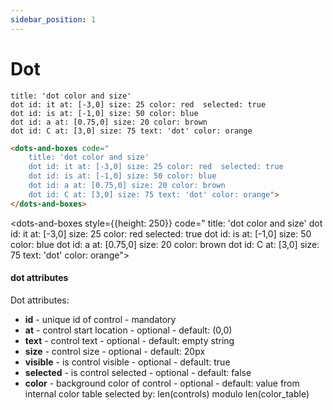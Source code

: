 ```yaml
---
sidebar_position: 1
---
```


# Dot

```dabl tab showLineNumbers
title: 'dot color and size'
dot id: it at: [-3,0] size: 25 color: red  selected: true
dot id: is at: [-1,0] size: 50 color: blue
dot id: a at: [0.75,0] size: 20 color: brown
dot id: C at: [3,0] size: 75 text: 'dot' color: orange
```
```html tab showLineNumbers
<dots-and-boxes code="
    title: 'dot color and size'
    dot id: it at: [-3,0] size: 25 color: red  selected: true
    dot id: is at: [-1,0] size: 50 color: blue
    dot id: a at: [0.75,0] size: 20 color: brown
    dot id: C at: [3,0] size: 75 text: 'dot' color: orange">
</dots-and-boxes>
```

 <dots-and-boxes style={{height: 250}}  code="
          title: 'dot color and size'
          dot id: it at: [-3,0] size: 25 color: red  selected: true
          dot id: is at: [-1,0] size: 50 color: blue
          dot id: a at: [0.75,0] size: 20 color: brown
          dot id: C at: [3,0] size: 75 text: 'dot' color: orange">
 </dots-and-boxes>

#### dot attributes
Dot attributes:
- **id** - unique id of control - mandatory
- **at** - control start location - optional - default: (0,0)
- **text** - control text - optional - default: empty string
- **size** - control size - optional - default: 20px
- **visible** - is control visible - optional - default: true
- **selected** - is control selected - optional - default: false
- **color** - background color of control - optional - default: value from internal color table selected by: len(controls) modulo len(color_table)
